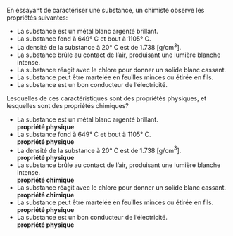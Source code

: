 ::: {.Exercise data-latex=""}

En essayant de caractériser une substance, un chimiste observe les propriétés suivantes:

- La substance est un métal blanc argenté brillant.
- La substance fond à 649° C et bout à 1105° C.
- La densité de la substance à 20° C est de 1.738 [g/cm$^3$].
- La substance brûle au contact de l'air, produisant une lumière blanche intense.
- La substance réagit avec le chlore pour donner un solide blanc cassant.
- La substance peut être martelée en feuilles minces ou étirée en fils.
- La substance est un bon conducteur de l'électricité.

Lesquelles de ces caractéristiques sont des propriétés physiques, et lesquelles sont des propriétés chimiques?

:::

::: {.Answer data-latex=""}

- La substance est un métal blanc argenté brillant.  
  **propriété physique**
- La substance fond à 649° C et bout à 1105° C.  
  **propriété physique**
- La densité de la substance à 20° C est de 1.738 [g/cm$^3$].  
  **propriété physique**
- La substance brûle au contact de l'air, produisant une lumière blanche intense.  
  **propriété chimique**
- La substance réagit avec le chlore pour donner un solide blanc cassant.  
  **propriété chimique**
- La substance peut être martelée en feuilles minces ou étirée en fils.  
  **propriété physique**
- La substance est un bon conducteur de l'électricité.  
  **propriété physique**

:::
